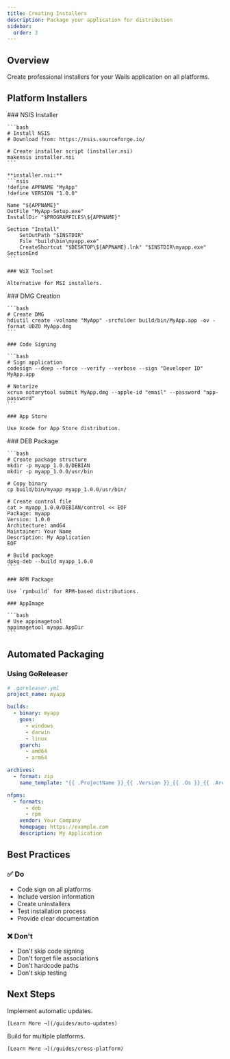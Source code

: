 ```yaml
---
title: Creating Installers
description: Package your application for distribution
sidebar:
  order: 3
---
```



## Overview

Create professional installers for your Wails application on all platforms.

## Platform Installers

<Tabs syncKey="platform">
  <TabItem label="Windows" icon="seti:windows">
    ### NSIS Installer
    
    ```bash
    # Install NSIS
    # Download from: https://nsis.sourceforge.io/
    
    # Create installer script (installer.nsi)
    makensis installer.nsi
    ```
    
    **installer.nsi:**
    ```nsis
    !define APPNAME "MyApp"
    !define VERSION "1.0.0"
    
    Name "${APPNAME}"
    OutFile "MyApp-Setup.exe"
    InstallDir "$PROGRAMFILES\${APPNAME}"
    
    Section "Install"
        SetOutPath "$INSTDIR"
        File "build\bin\myapp.exe"
        CreateShortcut "$DESKTOP\${APPNAME}.lnk" "$INSTDIR\myapp.exe"
    SectionEnd
    ```
    
    ### WiX Toolset
    
    Alternative for MSI installers.
  </TabItem>

  <TabItem label="macOS" icon="apple">
    ### DMG Creation
    
    ```bash
    # Create DMG
    hdiutil create -volname "MyApp" -srcfolder build/bin/MyApp.app -ov -format UDZO MyApp.dmg
    ```
    
    ### Code Signing
    
    ```bash
    # Sign application
    codesign --deep --force --verify --verbose --sign "Developer ID" MyApp.app
    
    # Notarize
    xcrun notarytool submit MyApp.dmg --apple-id "email" --password "app-password"
    ```
    
    ### App Store
    
    Use Xcode for App Store distribution.
  </TabItem>

  <TabItem label="Linux" icon="linux">
    ### DEB Package
    
    ```bash
    # Create package structure
    mkdir -p myapp_1.0.0/DEBIAN
    mkdir -p myapp_1.0.0/usr/bin
    
    # Copy binary
    cp build/bin/myapp myapp_1.0.0/usr/bin/
    
    # Create control file
    cat > myapp_1.0.0/DEBIAN/control << EOF
    Package: myapp
    Version: 1.0.0
    Architecture: amd64
    Maintainer: Your Name
    Description: My Application
    EOF
    
    # Build package
    dpkg-deb --build myapp_1.0.0
    ```
    
    ### RPM Package
    
    Use `rpmbuild` for RPM-based distributions.
    
    ### AppImage
    
    ```bash
    # Use appimagetool
    appimagetool myapp.AppDir
    ```
  </TabItem>
</Tabs>

## Automated Packaging

### Using GoReleaser

```yaml
# .goreleaser.yml
project_name: myapp

builds:
  - binary: myapp
    goos:
      - windows
      - darwin
      - linux
    goarch:
      - amd64
      - arm64

archives:
  - format: zip
    name_template: "{{ .ProjectName }}_{{ .Version }}_{{ .Os }}_{{ .Arch }}"

nfpms:
  - formats:
      - deb
      - rpm
    vendor: Your Company
    homepage: https://example.com
    description: My Application
```

## Best Practices

### ✅ Do

- Code sign on all platforms
- Include version information
- Create uninstallers
- Test installation process
- Provide clear documentation

### ❌ Don't

- Don't skip code signing
- Don't forget file associations
- Don't hardcode paths
- Don't skip testing

## Next Steps

<CardGrid>
  <Card title="Auto-Updates" icon="rocket">
    Implement automatic updates.
    
    [Learn More →](/guides/auto-updates)
  </Card>

  <Card title="Cross-Platform Building" icon="puzzle">
    Build for multiple platforms.
    
    [Learn More →](/guides/cross-platform)
  </Card>
</CardGrid>
